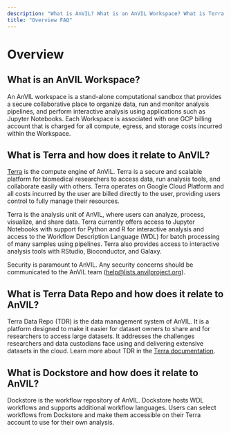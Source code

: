 ```yaml
---
description: "What is AnVIL? What is an AnVIL Workspace? What is Terra and how does it relate to AnVIL?"
title: "Overview FAQ"
---
```


# Overview

## What is an AnVIL Workspace?

An AnVIL workspace is a stand-alone computational sandbox that provides a secure collaborative place to organize data, run and monitor analysis pipelines, and perform interactive analysis using applications such as Jupyter Notebooks. Each Workspace is associated with one GCP billing account that is charged for all compute, egress, and storage costs incurred within the Workspace.

## What is Terra and how does it relate to AnVIL?

[Terra](https://anvil.terra.bio/) is the compute engine of AnVIL. Terra is a secure and scalable platform for biomedical researchers to access data, run analysis tools, and collaborate easily with others. Terra operates on Google Cloud Platform and all costs incurred by the user are billed directly to the user, providing users control to fully manage their resources.

Terra is the analysis unit of AnVIL, where users can analyze, process, visualize, and share data. Terra currently offers access to Jupyter Notebooks with support for Python and R for interactive analysis and access to the Workflow Description Language (WDL) for batch processing of many samples using pipelines. Terra also provides access to interactive analysis tools with RStudio, Bioconductor, and Galaxy.

Security is paramount to AnVIL. Any security concerns should be communicated to the AnVIL team ([help@lists.anvilproject.org]({anvilHelp})).

## What is Terra Data Repo and how does it relate to AnVIL?

Terra Data Repo (TDR) is the data management system of AnVIL. It is a platform designed to make it easier for dataset owners to share and for researchers to access large datasets. It addresses the challenges researchers and data custodians face using and delivering extensive datasets in the cloud. Learn more about TDR in the [Terra documentation](https://support.terra.bio/hc/en-us/sections/4407099323675-Terra-Data-Repository).

## What is Dockstore and how does it relate to AnVIL?

Dockstore is the workflow repository of AnVIL. Dockstore hosts WDL workflows and supports additional workflow languages. Users can select workflows from Dockstore and make them accessible on their Terra account to use for their own analysis.
